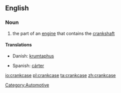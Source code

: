==English==

===Noun===
{{en-noun}}

#the part of an [[engine]] that contains the [[crankshaft]]

====Translations====
{{trans-top|crankcase}}
* Danish: [[krumtaphus]]
{{trans-mid}}
* Spanish: [[cárter]] <!--needs checking-->
{{trans-bottom}}

[[Category:Automotive]]

[[io:crankcase]]
[[pl:crankcase]]
[[ta:crankcase]]
[[zh:crankcase]]